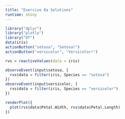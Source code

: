 ```yaml
---
title: "Exercise 8a Solutions"
runtime: shiny
---
```


```r
library("dplyr")
library("plotly")
library("DT")
data(iris)
actionButton("setosa", "Setosa!")
actionButton("versicolor", "Versicolor!")

rvs = reactiveValues(data = iris)
```

```r
observeEvent(input$setosa, {
  rvs$data = filter(iris, Species == "setosa")
})
observeEvent(input$versicolor, {
  rvs$data = filter(iris, Species == "versicolor")
})
```


```r
renderPlot({
  plot(rvs$data$Petal.Width, rvs$data$Petal.Length)
})
```
